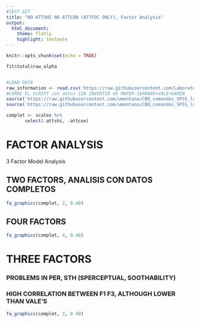 ```yaml
---
#TEST GIT
title: "NO ATTSHI NO ATTCON (ATTFOC ONLY), Factor Analysis"
output:
  html_document:
    theme: flatly
    highlight: textmate
---
```


```r
knitr::opts_chunk$set(echo = TRUE)
```

```r

fit$total$raw_alpha


#LOAD DATA
raw_information <- read.csv('https://raw.githubusercontent.com/Laboratorio-CHyC/Temperament/main/cbqLab_serrano2022.csv' , header=TRUE )
#CORRE EL SCRIPT con datos SIN INVERTIR de MAFER-SERRANO+VALE+KAREN
source('https://raw.githubusercontent.com/umontano/CBQ_comandos_SPSS_lab_ChyC/main/CBQ_SIN_INVERTIR_vale_karen_mfserrano.R')
source('https://raw.githubusercontent.com/umontano/CBQ_comandos_SPSS_lab_ChyC/main/factor_analysis_graph_function.R')

complet <- scales %>%
       select(-attshi, -attcon)

```

# FACTOR ANALYSIS
3 Factor Model Analysis 

## TWO FACTORS, ANALISIS CON DATOS COMPLETOS
```r
fa_graphics(complet, 2, 0.40)
```

\pagebreak

## FOUR FACTORS
```r
fa_graphics(complet, 4, 0.40)
```

\pagebreak

# THREE FACTORS
### PROBLEMS IN PER, STH (SPERCEPTUAL, SOOTHABILITY)
### HIGH CORRELATION BETWEEN  F1 F3, ALTHOUGH LOWER THAN VALE'S
```r
fa_graphics(complet, 3, 0.40)
```

\pagebreak
